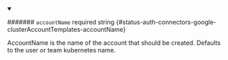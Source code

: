 
<details className="config-field" data-expandable="false" open>
<summary>

####### `accountName` <span className="config-field-required" data-required="false">required</span> <span className="config-field-type">string</span> <span className="config-field-default"></span> <span className="config-field-enum"></span> {#status-auth-connectors-google-clusterAccountTemplates-accountName}

AccountName is the name of the account that should
be created. Defaults to the user or team kubernetes name.

</summary>



</details>

